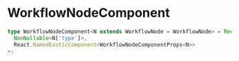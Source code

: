 
# WorkflowNodeComponent

```ts
type WorkflowNodeComponent<N extends WorkflowNode = WorkflowNode> = Record<
  NonNullable<N['type']>,
  React.NamedExoticComponent<WorkflowNodeComponentProps<N>>
>;
```
